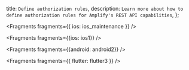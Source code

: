   title: `Define authorization rules`,
  description: `Learn more about how to define authorization rules for Amplify's REST API capabilities`,
};


<Fragments fragments={{ ios: ios_maintenance }} />


<Fragments fragments={{ios: ios1}} />


<Fragments fragments={{android: android2}} />


<Fragments fragments={{ flutter: flutter3 }} />